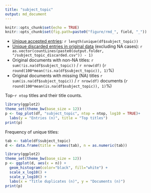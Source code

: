 ```yaml
---
title: "subject_topic"
output: md_document
---
```



```r
knitr::opts_chunk$set(echo = TRUE)
knitr::opts_chunk$set(fig.path=paste0("figure/rmd_", field, "_"))
```

* [Unique accepted entries](output.tables/subject_topic_accepted.csv): `r length(unique(df$subject_topic))`
* [Unique discarded entries in original data](output.tables/subject_topic_discarded.csv) (excluding NA cases): `r as.vector(countLines(paste0(output.folder, "/subject_topic_discarded.csv")) - 1)` 
* Original documents with non-NA titles: `r sum(!is.na(df$subject_topic))` / `r nrow(df)` (`r round(100*mean(!is.na(df$subject_topic)), 1)`%)
* Original documents with missing (NA) titles `r sum(is.na(df$subject_topic))` / `r nrow(df)` documents (`r round(100*mean(is.na(df$subject_topic)), 1)`%)


 Top-`r ntop` titles and their title counts.
 
```r
library(ggplot2)
theme_set(theme_bw(base_size = 12))
p <- top_plot(df, "subject_topic", ntop = ntop, log10 = TRUE)+
  labs(y = "Entries (n)", title = "Top titles")
print(p)
``` 

Frequency of unique titles:
  
```r
tab <- table(df$subject_topic)
d <- data.frame(title = names(tab), n = as.numeric(tab))

library(ggplot2)
theme_set(theme_bw(base_size = 12))
p <- ggplot(d, aes(x = n)) +
  geom_histogram(color="black", fill="white") +
  scale_x_log10() +
  scale_y_log10() +
  labs(x = "Title duplicates (n)", y = "Documents (n)")
print(p)
```
